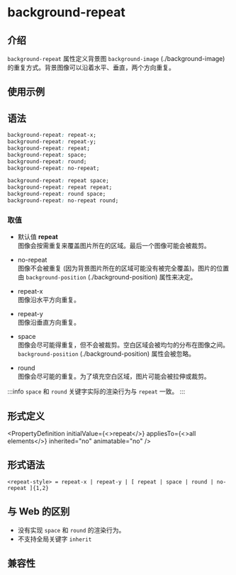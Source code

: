 # background-repeat

## 介绍

`background-repeat` 属性定义背景图 `background-image` (./background-image) 的重复方式。背景图像可以沿着水平、垂直，两个方向重复。

## 使用示例


<Go
  example="css-api"
  defaultFile="src/background-repeat/App.tsx"
  img="https://lf-lynx.tiktok-cdns.com/obj/lynx-artifacts-oss-sg/lynx-website/assets/doc/css/background-repeat.jpg"
  defaultEntryFile="dist/background-repeat.lynx.bundle"
  entry="src/background-repeat"
/>

## 语法

```css
background-repeat: repeat-x;
background-repeat: repeat-y;
background-repeat: repeat;
background-repeat: space;
background-repeat: round;
background-repeat: no-repeat;

background-repeat: repeat space;
background-repeat: repeat repeat;
background-repeat: round space;
background-repeat: no-repeat round;
```

### 取值

- 默认值 **repeat** <br />
  图像会按需重复来覆盖图片所在的区域。最后一个图像可能会被裁剪。

- no-repeat <br />
  图像不会被重复 (因为背景图片所在的区域可能没有被完全覆盖)。图片的位置由 `background-position` (./background-position) 属性来决定。

- repeat-x <br />
  图像沿水平方向重复。

- repeat-y <br />
  图像沿垂直方向重复。

- space <br />
  图像会尽可能得重复，但不会被裁剪。空白区域会被均匀的分布在图像之间。`background-position` (./background-position) 属性会被忽略。

- round <br />
  图像会尽可能的重复。为了填充空白区域，图片可能会被拉伸或裁剪。

:::info
`space` 和 `round` 关键字实际的渲染行为与 `repeat` 一致。
:::

## 形式定义


<PropertyDefinition
  initialValue={<>repeat</>}
  appliesTo={<>all elements</>}
  inherited="no"
  animatable="no"
/>

## 形式语法

```
<repeat-style> = repeat-x | repeat-y | [ repeat | space | round | no-repeat ]{1,2}
```

## 与 Web 的区别

- 没有实现 `space` 和 `round` 的渲染行为。
- 不支持全局关键字 `inherit`

## 兼容性


<LegacyCompatTable metadata="css/properties/background-repeat" />
